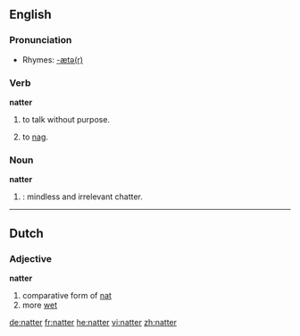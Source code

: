 {{see|Natter}}
==English==

===Pronunciation===
*Rhymes: [[Rhymes:English:-ætə(r)|-ætə(r)]]

===Verb===
'''natter'''

# {{colloquial}} to talk without purpose.
# {{Scottish English}} to [[nag]].

===Noun===
'''natter'''

# {{colloquial}}: mindless and irrelevant chatter.

----

==Dutch==

===Adjective===
'''natter'''

# comparative form of [[nat]]
# more [[wet]]

[[de:natter]]
[[fr:natter]]
[[he:natter]]
[[vi:natter]]
[[zh:natter]]